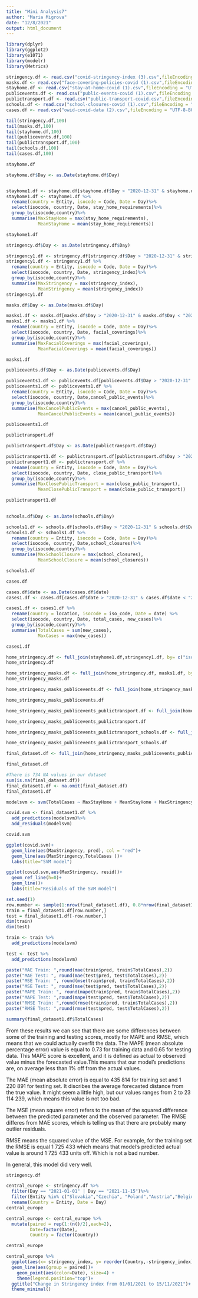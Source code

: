 ```yaml
---
title: "Mini Analysis7"
author: "Maria Migrova"
date: "12/8/2021"
output: html_document
---
```


```r
library(dplyr)
library(ggplot2)
library(e1071)
library(modelr)
library(Metrics)
```

```r
stringency.df <- read.csv("covid-stringency-index (3).csv",fileEncoding = "UTF-8-BOM")
masks.df <- read.csv("face-covering-policies-covid (1).csv",fileEncoding = "UTF-8-BOM")
stayhome.df <- read.csv("stay-at-home-covid (1).csv",fileEncoding = "UTF-8-BOM")
publicevents.df <- read.csv("public-events-covid (1).csv",fileEncoding = "UTF-8-BOM")
publictransport.df <- read.csv("public-transport-covid.csv",fileEncoding = "UTF-8-BOM")
schools.df <- read.csv("school-closures-covid (1).csv",fileEncoding = "UTF-8-BOM")
cases.df <- read.csv("owid-covid-data (2).csv",fileEncoding = "UTF-8-BOM")
```

```r
tail(stringency.df,100)
tail(masks.df,100)
tail(stayhome.df,100)
tail(publicevents.df,100)
tail(publictransport.df,100)
tail(schools.df,100)
tail(cases.df,100)

```
```r
stayhome.df

```

```r
stayhome.df$Day <- as.Date(stayhome.df$Day)


stayhome1.df <- stayhome.df[stayhome.df$Day > "2020-12-31" & stayhome.df$Day < "2021-12-07",]
stayhome1.df <- stayhome1.df %>%
  rename(country = Entity, isocode = Code, Date = Day)%>%
  select(isocode, country, Date, stay_home_requirements)%>%
  group_by(isocode,country)%>%
  summarise(MaxStayHome = max(stay_home_requirements),
            MeanStayHome = mean(stay_home_requirements))

stayhome1.df
```

```r
stringency.df$Day <- as.Date(stringency.df$Day)

stringency1.df <- stringency.df[stringency.df$Day > "2020-12-31" & stringency.df$Day < "2021-12-07",]
stringency1.df <- stringency1.df %>%
  rename(country = Entity, isocode = Code, Date = Day)%>%
  select(isocode, country, Date, stringency_index)%>%
  group_by(isocode,country)%>%
  summarise(MaxStringency = max(stringency_index),
            MeanStringency = mean(stringency_index))
stringency1.df

```
```r
masks.df$Day <- as.Date(masks.df$Day)

masks1.df <- masks.df[masks.df$Day > "2020-12-31" & masks.df$Day < "2021-12-07",]
masks1.df <- masks1.df %>%
  rename(country = Entity, isocode = Code, Date = Day)%>%
  select(isocode, country, Date, facial_coverings)%>%
  group_by(isocode,country)%>%
  summarise(MaxFacialCoverings = max(facial_coverings),
            MeanFacialCoverings = mean(facial_coverings))

masks1.df

```

```r
publicevents.df$Day <- as.Date(publicevents.df$Day)

publicevents1.df <- publicevents.df[publicevents.df$Day > "2020-12-31" & publicevents.df$Day < "2021-12-07",]
publicevents1.df <- publicevents1.df %>%
  rename(country = Entity, isocode = Code, Date = Day)%>%
  select(isocode, country, Date,cancel_public_events)%>%
  group_by(isocode,country)%>%
  summarise(MaxCancelPublicEvents = max(cancel_public_events),
            MeanCancelPublicEvents = mean(cancel_public_events))

publicevents1.df
```
```r
publictransport.df

```

```r
publictransport.df$Day <- as.Date(publictransport.df$Day)

publictransport1.df <- publictransport.df[publictransport.df$Day > "2020-12-31" & publictransport.df$Day < "2021-12-07",]
publictransport1.df <- publictransport.df %>%
  rename(country = Entity, isocode = Code, Date = Day)%>%
  select(isocode, country, Date, close_public_transport)%>%
  group_by(isocode,country)%>%
  summarise(MaxClosePublicTransport = max(close_public_transport),
            MeanClosePublicTransport = mean(close_public_transport))

publictransport1.df
  

```

```r
schools.df$Day <- as.Date(schools.df$Day)

schools1.df <- schools.df[schools.df$Day > "2020-12-31" & schools.df$Day < "2021-12-07",]
schools1.df <- schools1.df %>%
  rename(country = Entity, isocode = Code, Date = Day)%>%
  select(isocode, country, Date,school_closures)%>%
  group_by(isocode,country)%>%
  summarise(MaxSchoolClosure = max(school_closures),
            MeanSchoolClosure = mean(school_closures))

schools1.df

```

```r
cases.df

```

```r
cases.df$date <- as.Date(cases.df$date)
cases1.df <- cases.df[cases.df$date > "2020-12-31" & cases.df$date < "2021-12-07",]

cases1.df <- cases1.df %>%
  rename(country = location, isocode = iso_code, Date = date) %>%
  select(isocode, country, Date, total_cases, new_cases)%>%
  group_by(isocode,country)%>%
  summarise(TotalCases = sum(new_cases),
            MaxCases = max(new_cases))

cases1.df

```

```r
home_stringency.df <- full_join(stayhome1.df,stringency1.df, by= c("isocode","country"))
home_stringency.df

```

```r
home_stringency_masks.df <- full_join(home_stringency.df, masks1.df, by = c("isocode","country"))
home_stringency_masks.df

```
```r
home_stringency_masks_publicevents.df <- full_join(home_stringency_masks.df, publicevents1.df, by = c("isocode","country"))

home_stringency_masks_publicevents.df

```

```r
home_stringency_masks_publicevents_publictransport.df <- full_join(home_stringency_masks_publicevents.df, publictransport1.df, by = c("isocode","country"))

home_stringency_masks_publicevents_publictransport.df

```

```r
home_stringency_masks_publicevents_publictransport_schools.df <- full_join(home_stringency_masks_publicevents_publictransport.df, schools1.df, by = c("isocode","country"))

home_stringency_masks_publicevents_publictransport_schools.df

```

```r
final_dataset.df <- full_join(home_stringency_masks_publicevents_publictransport_schools.df, cases1.df, by = c("isocode","country"))

final_dataset.df

```
```r
#There is 734 NA values in our dataset
sum(is.na(final_dataset.df))
final_dataset1.df <- na.omit(final_dataset.df)
final_dataset1.df
```


```r
modelsvm <- svm(TotalCases ~ MaxStayHome + MeanStayHome + MaxStringency + MeanStringency + MaxFacialCoverings +  MeanFacialCoverings +  MaxClosePublicTransport + MeanClosePublicTransport +MaxCancelPublicEvents + MeanCancelPublicEvents + MaxSchoolClosure + MeanSchoolClosure + MaxCases,data = final_dataset1.df)

covid.svm <- final_dataset1.df %>%
  add_predictions(modelsvm)%>%
  add_residuals(modelsvm)

covid.svm


```

```r
ggplot(covid.svm)+
  geom_line(aes(MaxStringency, pred), col = "red")+
  geom_line(aes(MaxStringency,TotalCases ))+
  labs(title="SVM model")

```

```r

ggplot(covid.svm,aes(MaxStringency, resid))+
  geom_ref_line(h=0)+
  geom_line()+
  labs(title="Residuals of the SVM model")

```
```r
set.seed(1)
row.number <- sample(1:nrow(final_dataset1.df), 0.8*nrow(final_dataset1.df))
train = final_dataset1.df[row.number,]
test = final_dataset1.df[-row.number,]
dim(train)
dim(test)

```

```r
train <- train %>%
  add_predictions(modelsvm)

test <- test %>%
  add_predictions(modelsvm)


```

```r
paste("MAE Train: ",round(mae(train$pred, train$TotalCases),2))
paste("MAE Test: ", round(mae(test$pred, test$TotalCases),2))
paste("MSE Train: ", round(mse(train$pred, train$TotalCases),2))
paste("MSE Test: ", round(mse(test$pred, test$TotalCases),2))
paste("MAPE Train: ", round(mape(train$pred, train$TotalCases),2))
paste("MAPE Test: ",round(mape(test$pred, test$TotalCases),2))
paste("RMSE Train: ",round(rmse(train$pred, train$TotalCases),2))
paste("RMSE Test: ",round(rmse(test$pred, test$TotalCases),2))


```
```r
summary(final_dataset1.df$TotalCases)

```
From these results we can see that there are some differences between some of the training and testing scores, mostly for MAPE and RMSE, which means that we could actually overfit the data. The MAPE (mean absolute percentage error) value is equal to 0.73 for training data and 0.65 for testing data. This MAPE score is excellent, and it is defined as actual to observed value minus the forecasted value.This means that our model’s predictions are, on average less than 1% off from the actual values.

The MAE (mean absolute error) is equal to 435 814 for training set and 1 220 891 for testing set. It discribes the average forecasted distance from the true value. It might seem a little high, but our values ranges from 2 to 23 114 239, which means this value is not too bad. 

The MSE (mean square error) refers to the mean of the squared difference between the predicted parameter and the observed parameter. The RMSE differes from MAE scores, which is telling us that there are probably many outlier residuals.

RMSE means the squared value of the MSE. For example, for the training set the RMSE is equal 1 725 433 which means that model's predicted actual value is around 1 725 433 units off. Which is not a bad number. 

In general, this model did very well. 

```r
stringency.df
```

```r
central_europe <- stringency.df %>%
  filter(Day == "2021-01-01" | Day == "2021-11-15")%>%
  filter(Entity %in% c("Slovakia","Czechia", "Poland","Austria","Belgium","Luxembourg","Denmark","France","Germany","Hungary","Ireland","Liechtenstein","Netherlands","Switzerland","United Kingdom"))%>%
  rename(Country = Entity, Date = Day)
central_europe
```

```r

central_europe <- central_europe %>%
  mutate(paired = rep(1:(n()/2),each=2),
         Date=factor(Date),
         Country = factor(Country))

central_europe

```

```r
central_europe %>% 
  ggplot(aes(x= stringency_index, y= reorder(Country,-stringency_index))) +
  geom_line(aes(group = paired))+
    geom_point(aes(color=Date), size=4) +
    theme(legend.position="top")+
  ggtitle("Change in Stringency index from 01/01/2021 to 15/11/2021")+
  theme_minimal()

```